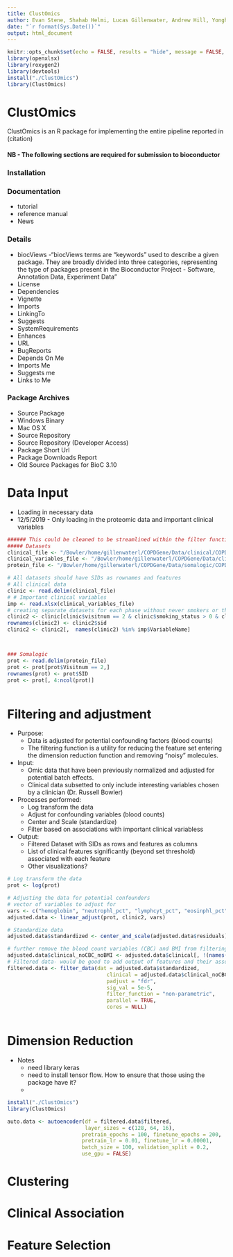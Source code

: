 ```yaml
---
title: ClustOmics
author: Evan Stene, Shahab Helmi, Lucas Gillenwater, Andrew Hill, Yonghua Zhuang, Gayani Gupta
date: "`r format(Sys.Date())`"
output: html_document
---
```

```r
knitr::opts_chunk$set(echo = FALSE, results = "hide", message = FALSE, eval = FALSE, warning = FALSE)
library(openxlsx)
library(roxygen2)
library(devtools)
install("./ClustOmics")
library(ClustOmics)

```



# ClustOmics
ClustOmics is an R package for implementing the entire pipeline reported in (citation)

#### NB - The following sections are required for submission to bioconductor

### Installation
### Documentation
* tutorial
* reference manual
* News

### Details
* biocViews 
	-"biocViews terms are “keywords” used to describe a given package. They are broadly divided into three categories, representing the type of packages present in the Bioconductor Project - Software, Annotation Data, Experiment Data"
* License 
* Dependencies
* Vignette
* Imports
* LinkingTo
* Suggests 
* SystemRequirements
* Enhances
* URL
* BugReports
* Depends On Me
* Imports Me
* Suggests me
* Links to Me

### Package Archives
* Source Package
* Windows Binary
* Mac OS X
* Source Repository
* Source Repository (Developer Access)
* Package Short Url
* Package Downloads Report
* Old Source Packages for BioC 3.10

# Data Input
* Loading in necessary data
* 12/5/2019 - Only loading in the proteomic data and important clinical variables


```r
###### This could be cleaned to be streamlined within the filter function
##### Datasets
clinical_file <- "/Bowler/home/gillenwaterl/COPDGene/Data/clinical/COPDGene_P1P2_All_Visit_29sep18.txt"
clinical_variables_file <- "/Bowler/home/gillenwaterl/COPDGene/Data/clinical/P1P2_Pheno_w_QCT_DataDict_annotated_29sep18_important clinical variables_norace_gender_age.xlsx"
protein_file <- "/Bowler/home/gillenwaterl/COPDGene/Data/somalogic/COPDGene_SOMA1300_P1P2_Sep18.txt"

# All datasets should have SIDs as rownames and features 
# All clinical data
clinic <- read.delim(clinical_file)
# # Important clinical variables
imp <- read.xlsx(clinical_variables_file)
# creating separate datasets for each phase without never smokers or those with exclusionary diseases
clinic2 <- clinic[clinic$visitnum == 2 & clinic$smoking_status > 0 & clinic$ExclusionaryDisease == "",]
rownames(clinic2) <- clinic2$sid
clinic2 <- clinic2[,  names(clinic2) %in% imp$VariableName]



### Somalogic
prot <- read.delim(protein_file)
prot <- prot[prot$Visitnum == 2,]
rownames(prot) <- prot$SID
prot <- prot[, 4:ncol(prot)]



```

# Filtering and adjustment
* Purpose: 
	- Data is adjusted for potential confounding factors (blood counts)
	- The filtering function is a utility for reducing the feature set entering the dimension reduction function and removing "noisy" molecules. 
	
* Input: 
	- Omic data that have been previously normalized and adjusted for potential batch effects. 
	- Clinical data subsetted to only include interesting variables chosen by a clinician (Dr. Russell Bowler)

* Processes performed: 
	- Log transform the data
	- Adjust for confounding variables (blood counts)
	- Center and Scale (standardize)
	- Filter based on associations with important clinical variabless

* Output: 
	- Filtered Dataset with SIDs as rows and features as columns
	- List of clinical features significantly (beyond set threshold) associated with each feature
	- Other visualizations? 


```r
# Log transform the data 
prot <- log(prot)

# Adjusting the data for potential confounders
# vector of variables to adjust for
vars <- c("hemoglobin", "neutrophl_pct", "lymphcyt_pct", "eosinphl_pct", "monocyt_pct")
adjusted.data <- linear_adjust(prot, clinic2, vars)

# Standardize data
adjusted.data$standardized <- center_and_scale(adjusted.data$residuals)

# further remove the blood count variables (CBC) and BMI from filtering clincial variables
adjusted.data$clinical_noCBC_noBMI <- adjusted.data$clinical[, !(names(adjusted.data$clinical) %in% c("wbc","lymphcyt","lymphcyt_pct", "neutrophl_pct", "neutrophl", "monocyt_pct",  "monocyt", "eosinphl_pct", "eosinphl", "hemoglobin", "hematocrit", "MCV", "MCH", "MCHC", "Platelets", "RBC", "basophl", "basophl_pct", "BMI")) ]
# Filtered data- would be good to add output of features and their associations here (LG 12/6/19)
filtered.data <- filter_data(dat = adjusted.data$standardized, 
								clinical = adjusted.data$clinical_noCBC_noBMI, 
								padjust = "fdr", 
								sig_val = 5e-5,
								filter_function = "non-parametric", 
								parallel = TRUE,
								cores = NULL)



``` 


# Dimension Reduction
* Notes 
	- need library keras
	- need to install tensor flow. How to ensure that those using the package have it?
	- 

```r

install("./ClustOmics")
library(ClustOmics)

auto.data <- autoencoder(df = filtered.data$filtered, 
						 layer_sizes = c(128, 64, 16), 
                        pretrain_epochs = 100, finetune_epochs = 200,
                        pretrain_lr = 0.01, finetune_lr = 0.00001,
                        batch_size = 100, validation_split = 0.2,
                        use_gpu = FALSE)

```


# Clustering
# Clinical Association
# Feature Selection














